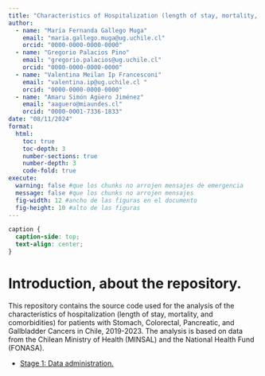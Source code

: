 ```yaml
---
title: "Characteristics of Hospitalization (length of stay, mortality, and comorbidities) for Patients with Stomach, Colorectal, Pancreatic, and Gallbladder Cancers in Chile, 2019-2023"
author:
  - name: "María Fernanda Gallego Muga"
    email: "maria.gallego.muga@ug.uchile.cl"
    orcid: "0000-0000-0000-0000"
  - name: "Gregorio Palacios Pino"
    email: "gregorio.palacios@ug.uchile.cl"
    orcid: "0000-0000-0000-0000"
  - name: "Valentina Meilan Ip Francesconi"
    email: "valentina.ip@ug.uchile.cl "
    orcid: "0000-0000-0000-0000"
  - name: "Amaru Simón Agüero Jiménez"
    email: "aaguero@miaundes.cl"
    orcid: "0000-0001-7336-1833"
date: "08/11/2024"
format:
  html:
    toc: true
    toc-depth: 3
    number-sections: true
    number-depth: 3
    code-fold: true
execute:
  warning: false #que los chunks no arrojen mensajes de emergencia
  message: false #que los chunks no arrojen mensajes
  fig-width: 12 #ancho de las figuras en el documento
  fig-height: 10 #alto de las figuras
---
```



```css
caption {
  caption-side: top;
  text-align: center;
}
```

# Introduction, about the repository.

This repository contains the source code used for the analysis of the characteristics of hospitalization (length of stay, mortality, and comorbidities) for patients with Stomach, Colorectal, Pancreatic, and Gallbladder Cancers in Chile, 2019-2023. The analysis is based on data from the Chilean Ministry of Health (MINSAL) and the National Health Fund (FONASA).

- [Stage 1: Data administration.](https://amarusimonaguerojimenez.github.io/Characteristics-of-hospitalizations-for-digestive-neoplasms-in-Chile-2023/Stage1.html)



